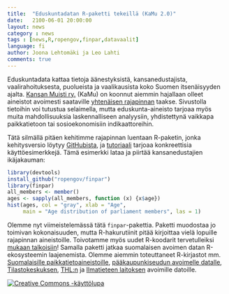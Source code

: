 ```yaml
---
title:  "Eduskuntadatan R-paketti tekeillä (KaMu 2.0)"
date:   2100-06-01 20:00:00
layout: news
category : news
tags : [news,R,ropengov,finpar,datavaalit]
language: fi
author: Joona Lehtomäki ja Leo Lahti
comments: true
---
```


Eduskuntadata kattaa tietoja äänestyksistä, kansanedustajista, vaalirahoituksesta, puolueista ja vaalikausista koko Suomen itsenäisyyden ajalta. [Kansan Muisti ry.](http://kansanmuisti.fi/) (KaMu) on koonnut aiemmin hajallaan olleet aineistot avoimesti saataville [yhtenäisen rajapinnan](http://dev.kansanmuisti.fi/static/api_v1_doc/index.html) taakse. Sivustolla tietoihin voi tutustua selaimella, mutta eduskunta-aineisto tarjoaa myös muita mahdollisuuksia laskennalliseen analyysiin, yhdistettynä vaikkapa paikkatietoon tai sosioekonomisiin indikaattoreihin. 

Tätä silmällä pitäen kehitimme rajapinnan luentaan R-paketin, jonka kehitysversio löytyy [GitHubista](https://github.com/rOpenGov/finpar), ja [tutoriaali](https://github.com/rOpenGov/finpar/blob/master/vignettes/tutorial.md) tarjoaa konkreettisia käyttöesimerkkejä. Tämä esimerkki lataa ja piirtää kansanedustajien ikäjakauman:

```r
library(devtools)
install_github("ropengov/finpar")
library(finpar)
all_members <- member()
ages <- sapply(all_members, function (x) {x$age})
hist(ages, col = "gray", xlab = "Age", 
     main = "Age distribution of parliament members", las = 1)
```


Olemme nyt viimeistelemässä tätä ```finpar```-pakettia. Paketti muodostaa jo toimivan kokonaisuuden, mutta R-hakurutiinit pitää kirjoittaa vielä lopuille rajapinnan aineistoille. Toivotamme myös uudet R-koodarit tervetulleiksi [mukaan talkoisiin](https://github.com/rOpenGov/finpar)! Samalla paketti jatkaa suomalaisen avoimen datan R-ekosysteemin laajenemista. Olemme aiemmin toteuttaneet R-kirjastot mm. [Suomalaisille paikkatietoaineistoille](https://github.com/rOpenGov/gisfin), [pääkaupunkiseudun avoimelle datalle](https://github.com/rOpenGov/helsinki), [Tilastokeskuksen](https://github.com/rOpenGov/pxweb), [THL:n](https://github.com/rOpenGov/sotkanet) ja [Ilmatieteen laitoksen](https://github.com/rOpenGov/fmi) avoimille datoille.





<a rel="license" href="http://creativecommons.org/licenses/by/4.0/">
<img alt="Creative Commons -käyttölupa" style="border-width:0"
src="http://i.creativecommons.org/l/by/4.0/88x31.png" /> </a>
